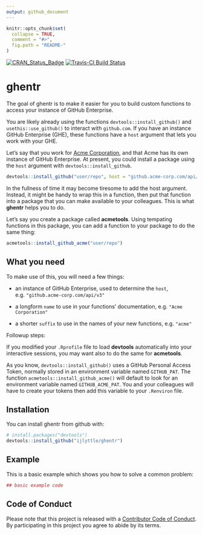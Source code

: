 ```yaml
---
output: github_document
---
```


<!-- README.md is generated from README.Rmd. Please edit that file -->

```r
knitr::opts_chunk$set(
  collapse = TRUE,
  comment = "#>",
  fig.path = "README-"
)
```

[![CRAN_Status_Badge](https://www.r-pkg.org/badges/version/ghentr)](https://cran.r-project.org/package=ghentr)
[![Travis-CI Build Status](https://travis-ci.org/ijlyttle/ghentr.svg?branch=master)](https://travis-ci.org/ijlyttle/ghentr)

# ghentr

The goal of ghentr is to make it easier for you to build custom functions to access your instance of GitHub Enterprise.

You are likely already using the functions `devtools::install_github()` and `usethis::use_github()` to interact with `github.com`. If you have an instance GitHub Enterprise (GHE), these functions have a `host` argument that lets you work with your GHE.

Let's say that you work for [Acme Corporation](https://en.wikipedia.org/wiki/Acme_Corporation), and that Acme has its own instance of GitHub Enterprise. At present, you could install a package using the `host` argument with `devtools::install_github`.

```r
devtools::install_github("user/repo", host = "github.acme-corp.com/api/v3")
```

In the fullness of time it may become tiresome to add the host argument. Instead, it might be handy to wrap this in a function, then put that function into a package that you can make available to your colleagues. This is what **ghentr** helps you to do. 

Let's say you create a package called **acmetools**. Using tempating functions in this package, you can add a function to your package to do the same thing:

```r
acmetools::install_github_acme("user/repo")
```

## What you need

To make use of this, you will need a few things:

- an instance of GitHub Enterprise, used to determine the `host`, e.g. `"github.acme-corp.com/api/v3"`

- a longform `name` to use in your functions' documentation, e.g. `"Acme Corporation"`

- a shorter `suffix` to use in the names of your new functions, e.g. `"acme"`

Followup steps:

If you modified your `.Rprofile` file to load **devtools** automatically into your interactive sessions, you may want also to do the same for **acmetools**. 

As you know, `devtools::install_github()` uses a GitHub Personal Access Token, normally stored in an environment variable named `GITHUB_PAT`. The function `acmetools::install_github_acme()` will default to look for an environment variable named `GITHUB_ACME_PAT`. You and your colleagues will have to create your tokens then add this variable to your `.Renviron` file.

## Installation

You can install ghentr from github with:

```r
# install.packages("devtools")
devtools::install_github("ijlyttle/ghentr")
```

## Example

This is a basic example which shows you how to solve a common problem:

```r
## basic example code
```

## Code of Conduct

Please note that this project is released with a [Contributor Code of Conduct](CONDUCT.md). By participating in this project you agree to abide by its terms.
